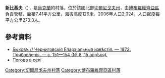 {{coord|50|35|39|N|31|39|58|E|scale:100000|display=title}}

'''新比基夫'''（{{lang-uk|Новий Биків}}），是[[烏克蘭|烏克蘭]]的村落，位於該國北部[[切爾尼戈夫州|切爾尼戈夫州]]，由[[博布羅維齊亞區|博布羅維齊亞區]]負責管轄，面積7.41平方公里，海拔高度129米，2006年人口2,024，人口密度每平方公里273.3人。

==參考資料==
* [https://vivaldi.nlr.ru/ap000025807/view#page=7 Быковъ // Черниговскія Епархіальныя извѣстія. — 1872. Прибавленія. — с. 151—154 (№ 8, 15 апрѣля).] {{Wayback|url=https://vivaldi.nlr.ru/ap000025807/view#page=7 |date=20151208063741 }}
* [http://weather.in.ua/ua/chernigovskaja/17248 Погода в селі ] {{Wayback|url=http://weather.in.ua/ua/chernigovskaja/17248 |date=20160914195446 }}

[[Category:切爾尼戈夫州村落|Category:切爾尼戈夫州村落]]
[[Category:博布羅維齊亞區村落|Category:博布羅維齊亞區村落]]


{{Chernihiv-geo-stub}}